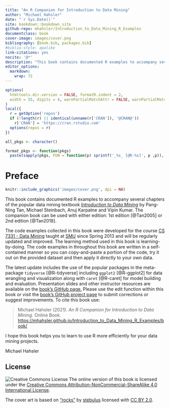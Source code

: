 ```yaml
---
title: "An R Companion for Introduction to Data Mining"
author: "Michael Hahsler"
date: "`r Sys.Date()`"
site: bookdown::bookdown_site
github-repo: mhahsler/Introduction_to_Data_Mining_R_Examples
documentclass: book
cover-image: images/cover.png
bibliography: [book.bib, packages.bib]
#biblio-style: apalike
link-citations: yes
nocite: '@*'
description: "This book contains documented R examples to accompany several chapters of the popular data mining textbook _Introduction to Data Mining_ by Pang-Ning Tan, Michael Steinbach and Vipin Kumar."
editor_options: 
  markdown: 
    wrap: 72
---
```


```r
options(
  htmltools.dir.version = FALSE, formatR.indent = 2,
  width = 55, digits = 4, warnPartialMatchAttr = FALSE, warnPartialMatchDollar = FALSE
)
local({
  r = getOption('repos')
  if (!length(r) || identical(unname(r['CRAN']), '@CRAN@'))
    r['CRAN'] = 'https://cran.rstudio.com' 
  options(repos = r)
})
```

```r
all_pkgs <- character()

format_pkgs <- function(pkgs)
  paste(sapply(pkgs, FUN = function(p) sprintf('_%s_ [@R-%s]', p ,p)), collapse = ', ')
```

# Preface {.unnumbered}

```r
knitr::include_graphics('images/cover.png', dpi = NA)
```

This book contains documented R examples to accompany several chapters
of the popular data mining textbook [*Introduction to Data
Mining*](https://www-users.cs.umn.edu/~kumar001/dmbook/) by Pang-Ning
Tan, Michael Steinbach, Anuj Karpatne and Vipin Kumar. The companion
book can be used with either edition: 1st edition [@Tan2005] or 2nd
edition [@Tan2018].

The code examples collected in this book were developed for the course
[CS 7331 - Data Mining](http://michael.hahsler.net/SMU/CS7331) taught
at [SMU](http://www.smu.edu) since Spring 2013 and will be regularly
updated and improved. 
The learning method used in this book is learning-by-doing. 
The code examples in throughout this book are
written in a self-contained manner so you can copy-and-paste a portion of the code,
try it out on the provided dataset and then apply it directly to your own 
data.

The latest update includes the use of the popular
packages in the meta-package `tidyverse` [@R-tidyverse] including
`ggplot2` [@R-ggplot2] for data wrangling and visualization along with
`caret` [@R-caret] for model building and evaluation. 
Presentation slides and other instructor resources are available on the
[book's GitHub page.](https://github.com/mhahsler/Introduction_to_Data_Mining_R_Examples)
Please use the edit function within this book or visit the [book's
GitHub project
page](https://github.com/mhahsler/Introduction_to_Data_Mining_R_Examples)
to submit corrections or suggest improvements. To cite this book use:

> Michael Hahsler (2021). *An R Companion for Introduction to Data
> Mining.* Online Book.
> <https://mhahsler.github.io/Introduction_to_Data_Mining_R_Examples/book/>

I hope this book helps you to learn to use R more efficiently for your
data mining projects.

Michael Hahsler

## License {.unnumbered}

![Creative Commons License](images/by-nc-sa.png) The online version of
this book is licensed under the [Creative Commons
Attribution-NonCommercial-ShareAlike 4.0 International
License](http://creativecommons.org/licenses/by-nc-sa/4.0/).

The cover art is based on
["rocks"](https://www.flickr.com/photos/69017177@N00/5063131410) by
[stebulus](https://www.flickr.com/photos/69017177@N00) licensed with [CC
BY
2.0](https://creativecommons.org/licenses/by/2.0/?ref=ccsearch&atype=rich).
